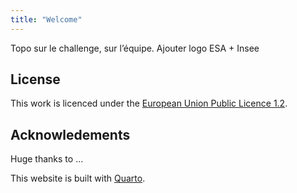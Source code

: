 ```yaml
---
title: "Welcome"
---
```


Topo sur le challenge, sur l'équipe.
Ajouter logo ESA + Insee 


## License {.unnumbered}

This work is licenced under the [European Union Public Licence 1.2](https://joinup.ec.europa.eu/collection/eupl/eupl-text-eupl-12).

## Acknowledements {.unnumbered}

Huge thanks to ...

This website is built with [Quarto](https://quarto.org).

